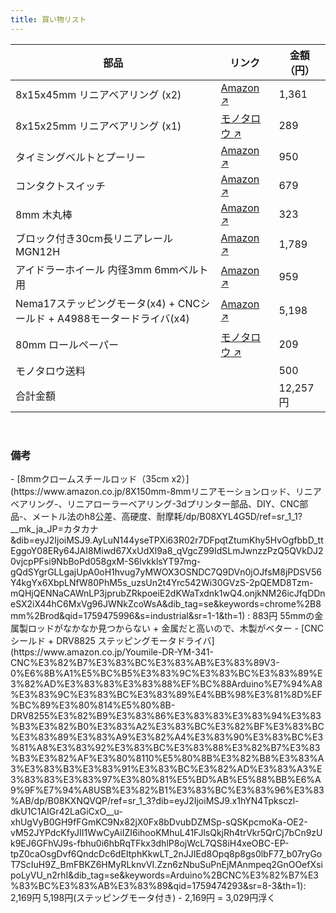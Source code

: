 ```yaml
---
title: 買い物リスト
---
```


<table>
  <thead>
    <tr>
      <th>部品</th>
      <th className="w-[20%]">リンク</th>
      <th>金額（円）</th>
    </tr>
  </thead>
  <tbody>
    <tr>
      <td>8x15x45mm リニアベアリング (x2)</td>
      <td><a href="https://www.amazon.co.jp/Kozelo-LM8LUU-%E3%83%AA%E3%83%8B%E3%82%A2%E3%83%9C%E3%83%BC%E3%83%AB%E3%83%99%E3%82%A2%E3%83%AA%E3%83%B3%E3%82%B0-CNC%E3%83%9E%E3%82%B7%E3%83%B3-3D%E3%83%97%E3%83%AA%E3%83%B3%E3%82%BF%E3%83%BC%E7%94%A8/dp/B0CBLSKLV5/ref=sr_1_4?__mk_ja_JP=%E3%82%AB%E3%82%BF%E3%82%AB%E3%83%8A&dib=eyJ2IjoiMSJ9.jVbKDtjgJafjnaf2tOpS04z1-kKCOTTlX-4KGc9ut27DNcDZ8A2CbrbzupFvUuBEcYKce4MPZAqCehYtioekYj1ms8TYlegEurnIwXFlIJgcXNBxVGzOL1cmEH0F-xnAFq12kQJ6almSIeVXK0Y2P3Rl2FzKGpBsuDZQWKwk1iZicNNXRaJIoyYk78yNW_ZZd0FQnlc4d959lTNatAJHOKxzA9pE2Ea9hmzzhpkpJajlPK_y7H5NqQh3MNbMqdW8sVQEOwmytGB-l4ms2LQyH18OV4EZg3WA76Bmh5ejV14.FHtIr37oZTTA6vDeO9hX6_iozXcka6nFQ64owbeRSDI&dib_tag=se&keywords=%E3%83%AA%E3%83%8B%E3%82%A2%E3%83%99%E3%82%A2%E3%83%AA%E3%83%B3%E3%82%B0+45mm&qid=1759486120&s=industrial&sr=1-4">Amazon ↗️</a></td>
      <td>1,361</td>
    </tr>
    <tr>
      <td>8x15x25mm リニアベアリング (x1)</td>
      <td><a href="https://www.monotaro.com/p/0360/7923/?t.q=%E3%83%AA%E3%83%8B%E3%82%A2%E3%83%99%E3%82%A2%E3%83%AA%E3%83%B3%E3%82%B0">モノタロウ ↗️</a></td>
      <td>289</td>
    </tr>
    <tr>
      <td>タイミングベルトとプーリー</td>
      <td><a href="https://www.amazon.co.jp/KeeYees-%E3%82%BF%E3%82%A4%E3%83%9F%E3%83%B3%E3%82%B0%E3%83%99%E3%83%AB%E3%83%88-%E6%AD%AF%E4%BB%98%E3%82%A2%E3%82%A4%E3%83%89%E3%83%A9%E3%83%BC-%E5%9B%BA%E5%AE%9A%E7%94%A8%E3%82%AF%E3%83%A9%E3%83%B3%E3%83%97-3D%E3%83%97%E3%83%AA%E3%83%B3%E3%82%BF%E3%83%91%E3%83%BC%E3%83%84/dp/B07SH7ZYTV/ref=sr_1_5?__mk_ja_JP=%E3%82%AB%E3%82%BF%E3%82%AB%E3%83%8A&crid=HFMHOMKH981T&dib=eyJ2IjoiMSJ9.Hm8x8X1yqqTO8rsvULQvo_MdevbnjaS0d2d4eKuwo47g36dX0K1gER6Zf8SZW57A3LYbp49XDonoQyt73kzKJv29h7Pm4GqsUJ4ly-8qfFpiHwZoc2lsAfxrWg2QMJuGfuquoQ_GZlMmb1p8Tibve5Lsa6R5EhklAJNp76JZp5T1npN9I3yh_dwuwloxoA9vHAQicBmnAGKZXxZgeJgn63B4ZSdLqsNhhLDuvtFmt-dVvZ6qD6dnrQ_73kq1bSlrYnmyhrWlG0iZ0Kixz2v2fh8RAe6yG8JnbJddavm3pOU._HULQ_KZSWhl_xcqMvF-R23D_AyALEH2fQLHa7A7Mf0&dib_tag=se&keywords=gt2+%E3%82%BF%E3%82%A4%E3%83%9F%E3%83%B3%E3%82%B0%E3%83%99%E3%83%AB%E3%83%88&qid=1759484109&sprefix=gt2+%E3%82%BF%E3%82%A4%E3%83%9F%E3%83%B3%E3%82%B0%E3%83%99%E3%83%AB%E3%83%88%2Caps%2C200&sr=8-5&xpid=uh-n_bzcb0mdh">Amazon ↗️</a></td>
      <td>950</td>
    </tr>
    <tr>
      <td>コンタクトスイッチ</td>
      <td><a href="https://www.amazon.co.jp/Youmile-20%E5%80%8B%E3%81%AE%E3%83%9E%E3%82%A4%E3%82%AF%E3%83%AD%E3%82%B9%E3%82%A4%E3%83%83%E3%83%81%E3%83%AD%E3%83%BC%E3%83%A9%E3%83%BC%E3%83%AC%E3%83%90%E3%83%BC%E3%82%A2%E3%83%BC%E3%83%A03%E3%83%94%E3%83%B3AC-125250V-SPDT-1NC%E3%83%A2%E3%83%BC%E3%83%A1%E3%83%B3%E3%82%BF%E3%83%AAPCB%E7%AB%AF%E5%AD%90%E9%96%8B%E9%96%89%E3%82%B9%E3%82%A4%E3%83%83%E3%83%81/dp/B084VNY6PK/ref=sr_1_1?dib=eyJ2IjoiMSJ9.t1m5I5mOsh71IJKrZihDGpFCXeheOAcvN3BHe55buvF0auv1DBfkut06FKL6ra5RqHW4Z_FwxPBe_A9gp1J5qMnra0rRzAzMJ38VE6UF8uEavHXe4nLM0NgyAqP5Kw8erL9mwKtxz_JrNXTRRphHTHpDZ1LJxk4yBuA2iZ0Q8Z3IlYcZC88lX5vFR29VsmXz_xTzr46T8O2YyoMnmIob2mPh3BE5lx2wMWqa28nxoDgeLyJG_F81g4W3olvYxY2MLBkIwughKRcXxLxtvSgsEi1Sg6-YqAmR061isZQAfmM.2G0SFo3yJ9ETsqTbSOjVld1VUgT4XbPUdOZ7I5BTbHY&dib_tag=se&geniuslink=true&keywords=indusky%2B10pcs%2Bmicro%2Blimit%2Bswitch%2Bwith%2Bmomentary%2Broller%2Blever%2Barm%2Bac%2B250v%2B5a%2Bspdt%2B1no%2B1nc%2Bsnap%2Baction%2Bmicro%2Bswitches&qid=1759475525&sr=8-1&th=1">Amazon ↗️</a></td>
      <td>679</td>
    </tr>
    <tr>
      <td>8mm 木丸棒</td>
      <td><a href="https://www.amazon.co.jp/%E3%82%A2%E3%83%BC%E3%83%86%E3%83%83%E3%82%AF-%E4%B8%B8%E6%A3%92-%CE%A68%C3%97450-5%E6%9C%AC%E7%B5%84-46569/dp/B0041NF2PK/ref=pd_sbs_d_sccl_2_13/356-9574604-4637517?pd_rd_w=nT9i8&content-id=amzn1.sym.c0889d40-54df-4be4-b1c5-43522a3d0a92&pf_rd_p=c0889d40-54df-4be4-b1c5-43522a3d0a92&pf_rd_r=DFNQW09S290KJ5V08SR0&pd_rd_wg=m6kmS&pd_rd_r=f2749683-c8ff-43e2-ba28-fa1a164f7bb5&pd_rd_i=B0041NF2PK&psc=1">Amazon ↗️</a></td>
      <td>323</td>
    </tr>
    <tr>
      <td>ブロック付き30cm長リニアレール MGN12H</td>
      <td><a href="https://www.amazon.co.jp/Akozon-%E3%83%AA%E3%83%8B%E3%82%A2%E3%82%AC%E3%82%A4%E3%83%89%E3%83%AC%E3%83%BC%E3%83%AB%E3%83%9F%E3%83%8B%E3%83%81%E3%83%A5%E3%82%A2%E3%83%AA%E3%83%8B%E3%82%A2%E3%82%B9%E3%83%A9%E3%82%A4%E3%83%89%E3%83%AC%E3%83%BC%E3%83%AB%E3%82%AC%E3%82%A4%E3%83%89%E3%83%96%E3%83%AD%E3%83%83%E3%82%AF250mm-300mm-400mm-500mm/dp/B07Y4NWB45/ref=sr_1_5?__mk_ja_JP=%E3%82%AB%E3%82%BF%E3%82%AB%E3%83%8A&crid=R7I7Z8JD5ER3&dib=eyJ2IjoiMSJ9.V2OdZ6jQk0YSq4UbbtIWuL1SlyTyXV1XmZ2W_-vMyQr-c1iwxnLeukinKUG8elchF5W_XN3KRtdJ_g9MdWsX4BBJGfZX9gdnD28dmtmHl2189xjbf2TZa6qwi7zmo9WQNqNOeTabDRfTeC_IYUJw8ymHeso9ohzcOwN3W266PCcFnajY3WDZhlcazDSCPbZtiF5tbCmKMnsEeGD_YFfmk28_HB1B8-dQGpN1kUhr-YbMaEdFjgfn-D2Z3eaqi3NJnZEkr5yG_OlZtaqxz3wteX6cCSSI3bixAMkv1tuApuY.0ZkwR7UbRYsavpRleWw1frI9ykIrFfbpHy3Nry0rME0&dib_tag=se&keywords=%E3%83%AA%E3%83%8B%E3%82%A2%E3%83%AC%E3%83%BC%E3%83%AB%2B300&qid=1759482924&s=industrial&sprefix=%E3%83%AA%E3%83%8B%E3%82%A2%E3%83%AC%E3%83%BC%E3%83%AB%2B300%2Cindustrial%2C308&sr=1-5&th=1">Amazon ↗️</a></td>
      <td>1,789</td>
    </tr>
    <tr>
      <td>アイドラーホイール 内径3mm 6mmベルト用</td>
      <td><a href="https://www.amazon.co.jp/Saipor-%E3%82%BF%E3%82%A4%E3%83%9F%E3%83%B3%E3%82%B0%E3%83%99%E3%83%AB%E3%83%88%E3%83%97%E3%83%BC%E3%83%AA%E3%83%BC-3D%E3%83%97%E3%83%AA%E3%83%B3%E3%82%BF%E3%83%BC%E4%BA%A4%E6%8F%9B%E7%94%A8-%E3%82%BF%E3%82%A4%E3%83%9F%E3%83%B3%E3%82%B0%E3%83%99%E3%83%AB%E3%83%88%E3%81%AB%E9%81%A9%E7%94%A8-16%E6%AD%AF%E3%80%81%E5%86%85%E5%BE%843mm%E3%80%81%E5%B9%856mm%E3%80%81%E6%AD%AF%E3%81%AA%E3%81%97/dp/B086JPY1WH/ref=sr_1_3?__mk_ja_JP=%E3%82%AB%E3%82%BF%E3%82%AB%E3%83%8A&crid=2TWVEPIUTZFS6&dib=eyJ2IjoiMSJ9.YBoxkOG6ZEvUoxNA4YFVNsqoRBVUPD8CtEZBBZ-GbXbojfxovgrBa8LlON_W3ekFcRtMbFS7-Yg8WmuuD-_rQgrLj7ptNeqHpasnUpCsTtKLr4HChAL6oRiHb9DT-yFmjQXb40DqNWcxBb-cl-OXAvTlEuWENekkqIvz2siFYftTnDMeSyTRKQugaiEubjIEIHsMjE0RUs8061FO58O-rLHeR0XKHHN-PORRhNUV2w37SPHOMjrETAgAko7ynbvafoMaUnFLkH-rWZG4GaWJNwy5j1lLKyfNdq_phIeGoGg.CQLb6H8Ftl50f1YFCFQKs486Px-71LQYeixG7wZv9CM&dib_tag=se&keywords=%E3%83%97%E3%83%BC%E3%83%AA%E3%83%BC%2B3mm%2B6mm&qid=1759484757&sprefix=%E3%83%97%E3%83%BC%E3%83%AA%E3%83%BC%2B3mm%2B6mm%2Caps%2C182&sr=8-3&th=1">Amazon ↗️</a></td>
      <td>959</td>
    </tr>
    <tr>
      <td>Nema17ステッピングモータ(x4) + CNCシールド + A4988モータードライバ(x4)</td>
      <td><a href="https://www.amazon.co.jp/Nema17-%E3%82%B9%E3%83%86%E3%83%83%E3%83%94%E3%83%B3%E3%82%B0-17HS4401S-A4988-%E3%83%89%E3%83%A9%E3%82%A4%E3%83%90%E3%83%BC%E6%8B%A1%E5%BC%B5%E3%83%9C%E3%83%BC%E3%83%89/dp/B0D59RHVPY/ref=sr_1_8?dib=eyJ2IjoiMSJ9.gZ4KcAD86di1PEsmsm4QVbiYSI-3d2RdMe6wLFfiSWdDYA7JqmajQn_SFdQrns9vCXVM14bykgsL9SfQNolDw7zm8U2m8M1MCO4gTgdJTNoEZ6d6NzXV11TNEHDq4rWj-vjEKBN_cwhaejBk6Iu9ac98dEKfSQMftxaLBJbBOoIWCZK0dUMTsjl_TnvmhJDZFHeoxS-Q0ne8MtbWYJhkQpmIQNw2j4Xu3iQ5st0SUu_R4QvkWjGbmYle_cG1ykWs8gdXIjwshz25fCt1hMX4h14rG2_OTMhtwFKr_dgmqhg.netsRNRvH7F9pwq7V_gntQZUJYlKlz3JjbzYc07LLCU&dib_tag=se&geniuslink=true&keywords=nema+17+stepper+motor&qid=1759485098&sr=8-8">Amazon ↗️</a></td>
      <td>5,198</td>
    </tr>
    <tr>
      <td>80mm ロールペーパー</td>
      <td><a href="https://www.monotaro.com/p/3136/2809/?t.q=%E3%83%AD%E3%83%BC%E3%83%AB%E3%83%9A%E3%83%BC%E3%83%91%E3%83%BC%E3%80%8080mm">モノタロウ ↗️</a></td>
      <td>209</td>
    </tr>
    <tr>
      <td colSpan="2">モノタロウ送料</td>
      <td>500</td>
    </tr>
    <tr>
      <td colSpan="2">合計金額</td>
      <td className="font-bold">12,257円</td>
    </tr>
  </tbody>
</table>  

<br />

### 備考

<Accordions type="single">
  <Accordion title="ロッドを金属にするなら">
    - [8mmクロームスチールロッド（35cm x2）](https://www.amazon.co.jp/8X150mm-8mmリニアモーションロッド、リニアベアリング-、リニアローラーベアリング-3dプリンター部品、DIY、CNC部品-、メートル法のh8公差、高硬度、耐摩耗/dp/B08XYL4G5D/ref=sr_1_1?__mk_ja_JP=カタカナ&dib=eyJ2IjoiMSJ9.AyLuN144yseTPXi63R02r7DFpqtZtumKhy5HvOgfbbD_ttEggoY08ERy64JAI8Miwd67XxUdXl9a8_qVgcZ99IdSLmJwnzzPzQ5QVkDJ20vjcpPFsi9NbBoPd058gxM-S6lvkklsYT97mg-gQdSYgrGLLgajUpA0oH1hvug7yMWOX3OSNDC7Q9DVn0jOJfsM8jPDSV56Y4kgYx6XbpLNfW80PhM5s_uzsUn2t4Yrc542Wi30GVzS-2pQEMD8Tzm-mQHjQENNaCAWnLP3jprubZRkpoeiE2dKWaTxdnk1wQ4.onjkNM26icJfqDDneSX2iX44hC6MxVg96JWNkZcoWsA&dib_tag=se&keywords=chrome%2B8mm%2Brod&qid=1759475996&s=industrial&sr=1-1&th=1) : 883円
    <Callout title="But" type="warn">
      55mmの金属製ロッドがなかなか見つからない + 金属だと高いので、木製がベター
    </Callout>
  </Accordion>
</Accordions>

<Accordions type="single">
  <Accordion title="既存のステッピングモータが使えるなら">
    - [CNCシールド + DRV8825 ステッピングモータドライバ](https://www.amazon.co.jp/Youmile-DR-YM-341-CNC%E3%82%B7%E3%83%BC%E3%83%AB%E3%83%89V3-0%E6%8B%A1%E5%BC%B5%E3%83%9C%E3%83%BC%E3%83%89%E3%82%AD%E3%83%83%E3%83%88%EF%BC%88Arduino%E7%94%A8%E3%83%9C%E3%83%BC%E3%83%89%E4%BB%98%E3%81%8D%EF%BC%89%E3%80%814%E5%80%8B-DRV8255%E3%82%B9%E3%83%86%E3%83%83%E3%83%94%E3%83%B3%E3%82%B0%E3%83%A2%E3%83%BC%E3%82%BF%E3%83%BC%E3%83%89%E3%83%A9%E3%82%A4%E3%83%90%E3%83%BC%E3%81%A8%E3%83%92%E3%83%BC%E3%83%88%E3%82%B7%E3%83%B3%E3%82%AF%E3%80%8110%E5%80%8B%E3%82%B8%E3%83%A3%E3%83%B3%E3%83%91%E3%83%BC%E3%82%AD%E3%83%A3%E3%83%83%E3%83%97%E3%80%81%E5%BD%AB%E5%88%BB%E6%A9%9F%E7%94%A8USB%E3%82%B1%E3%83%BC%E3%83%96%E3%83%AB/dp/B08KXNQVQP/ref=sr_1_3?dib=eyJ2IjoiMSJ9.x1hYN4Tpksczl-dkU1C1AIGr42LaGiCxO__u-xhUgVyB0GH9fFGmKC9Nx82jX0Fx8bDvubDZMSp-sQSKpcmoKa-OE2-vM52JYPdcKfyJII1WwCyAiIZI6ihooKMhuL41FJlsQkjRh4trVkr5QrCj7bCn9zUk9EJ6GFhVJ9s-fbhu0i6hbRqTFkx3dhlP8ojWcL7QS8iH4xeOBC-EP-tpZ0caOsgDvf6QndcDc6dEItphKkwLT_2nJJIEd8Opq8p8gs0lbF77_b07ryGoT7ScIuH9Z_BmFBKZ6HMyRLknvVI.Zzn6zNbuSuPnEjMAnmpeq2GnOOefXsipoLyVU_n2rhI&dib_tag=se&keywords=Arduino%2BCNC%E3%82%B7%E3%83%BC%E3%83%AB%E3%83%89&qid=1759474293&sr=8-3&th=1): 2,169円
    <Callout title="合計は 9,228円に" type="info">
      5,198円(ステッピングモータ付き) - 2,169円 = 3,029円浮く
    </Callout>
  </Accordion>
</Accordions>

<br /><br />